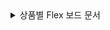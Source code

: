 <details>
<summary>상품별 Flex 보드 문서</summary>

* [애플리케이션 모니터링 > Flex 보드](../java/flex-board)
* [서버 모니터링 > Flex 보드](../dashboard/server-flex-board)
* [데이터베이스 모니터링 > Flex 보드](../mysql/db-flex-board)
* [쿠버네티스 모니터링 > Flex 보드](../dashboard/k8s-flex-board)
* [Amazon ECS > Flex 보드](../amazon-ecs/flexboard)
* [Amazon CloudWatch > Flex 보드](../dashboard/flexboard)
* [Azure Monitor > Flex 보드](../azure/flexboard)
* [Naver Cloud Monitoring > Flex 보드](../ncloud/flexboard)
* [Oracle Cloud Monitor > Flex 보드](../oracle-cloud/flexboard)

</details>